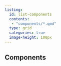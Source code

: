 ```yaml
---
listing: 
  id: list-components
  contents: 
   - "components/*.qmd"
  type: grid
  categories: true
  image-height: 100px
---
```


## Components


::: {#list-resources}
:::


